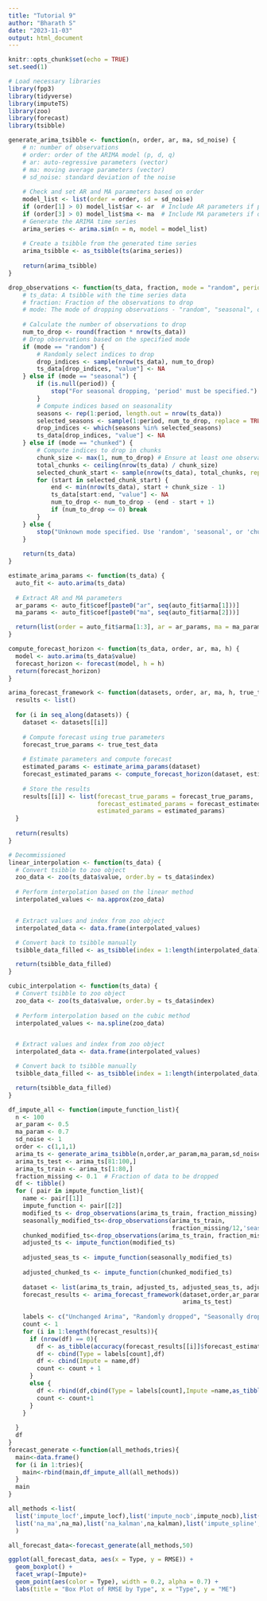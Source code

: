 ```yaml
---
title: "Tutorial 9"
author: "Bharath S"
date: "2023-11-03"
output: html_document
---
```


```r
knitr::opts_chunk$set(echo = TRUE)
set.seed(1)
```

```r
# Load necessary libraries
library(fpp3)
library(tidyverse)
library(imputeTS)
library(zoo)
library(forecast)
library(tsibble)
```

```r
generate_arima_tsibble <- function(n, order, ar, ma, sd_noise) {
    # n: number of observations
    # order: order of the ARIMA model (p, d, q)
    # ar: auto-regressive parameters (vector)
    # ma: moving average parameters (vector)
    # sd_noise: standard deviation of the noise
    
    # Check and set AR and MA parameters based on order
    model_list <- list(order = order, sd = sd_noise)
    if (order[1] > 0) model_list$ar <- ar  # Include AR parameters if p > 0
    if (order[3] > 0) model_list$ma <- ma  # Include MA parameters if q > 0
    # Generate the ARIMA time series
    arima_series <- arima.sim(n = n, model = model_list)
    
    # Create a tsibble from the generated time series
    arima_tsibble <- as_tsibble(ts(arima_series))
    
    return(arima_tsibble)
}
```

```r
drop_observations <- function(ts_data, fraction, mode = "random", period = NULL) {
    # ts_data: A tsibble with the time series data
    # fraction: Fraction of the observations to drop
    # mode: The mode of dropping observations - "random", "seasonal", or "chunked"
    
    # Calculate the number of observations to drop
    num_to_drop <- round(fraction * nrow(ts_data))
    # Drop observations based on the specified mode
    if (mode == "random") {
        # Randomly select indices to drop
        drop_indices <- sample(nrow(ts_data), num_to_drop)
        ts_data[drop_indices, "value"] <- NA
    } else if (mode == "seasonal") {
        if (is.null(period)) {
            stop("For seasonal dropping, 'period' must be specified.")
        }
        # Compute indices based on seasonality
        seasons <- rep(1:period, length.out = nrow(ts_data))
        selected_seasons <- sample(1:period, num_to_drop, replace = TRUE)
        drop_indices <- which(seasons %in% selected_seasons)
        ts_data[drop_indices, "value"] <- NA
    } else if (mode == "chunked") {
        # Compute indices to drop in chunks
        chunk_size <- max(1, num_to_drop) # Ensure at least one observation is dropped
        total_chunks <- ceiling(nrow(ts_data) / chunk_size)
        selected_chunk_start <- sample(nrow(ts_data), total_chunks, replace = FALSE)
        for (start in selected_chunk_start) {
            end <- min(nrow(ts_data), start + chunk_size - 1)
            ts_data[start:end, "value"] <- NA
            num_to_drop <- num_to_drop - (end - start + 1)
            if (num_to_drop <= 0) break
        }
    } else {
        stop("Unknown mode specified. Use 'random', 'seasonal', or 'chunked'.")
    }
    
    return(ts_data)
}
```

```r
estimate_arima_params <- function(ts_data) {
  auto_fit <- auto.arima(ts_data)
  
  # Extract AR and MA parameters
  ar_params <- auto_fit$coef[paste0("ar", seq(auto_fit$arma[1]))]
  ma_params <- auto_fit$coef[paste0("ma", seq(auto_fit$arma[2]))]

  return(list(order = auto_fit$arma[1:3], ar = ar_params, ma = ma_params))
}

compute_forecast_horizon <- function(ts_data, order, ar, ma, h) {
  model <- auto.arima(ts_data$value)
  forecast_horizon <- forecast(model, h = h)
  return(forecast_horizon)
}

arima_forecast_framework <- function(datasets, order, ar, ma, h, true_test_data) {
  results <- list()
  
  for (i in seq_along(datasets)) {
    dataset <- datasets[[i]]
    
    # Compute forecast using true parameters
    forecast_true_params <- true_test_data
    
    # Estimate parameters and compute forecast
    estimated_params <- estimate_arima_params(dataset)
    forecast_estimated_params <- compute_forecast_horizon(dataset, estimated_params$order, estimated_params$ar, estimated_params$ma, h)
    
    # Store the results
    results[[i]] <- list(forecast_true_params = forecast_true_params,
                         forecast_estimated_params = forecast_estimated_params,
                         estimated_params = estimated_params)
  }
  
  return(results)
}
```

```r

# Decommissioned
linear_interpolation <- function(ts_data) {
  # Convert tsibble to zoo object
  zoo_data <- zoo(ts_data$value, order.by = ts_data$index)
  
  # Perform interpolation based on the linear method
  interpolated_values <- na.approx(zoo_data)


  # Extract values and index from zoo object
  interpolated_data <- data.frame(interpolated_values)

  # Convert back to tsibble manually
  tsibble_data_filled <- as_tsibble(index = 1:length(interpolated_data), interpolated_data)

  return(tsibble_data_filled)
}

cubic_interpolation <- function(ts_data) {
  # Convert tsibble to zoo object
  zoo_data <- zoo(ts_data$value, order.by = ts_data$index)
  
  # Perform interpolation based on the cubic method
  interpolated_values <- na.spline(zoo_data)


  # Extract values and index from zoo object
  interpolated_data <- data.frame(interpolated_values)

  # Convert back to tsibble manually
  tsibble_data_filled <- as_tsibble(index = 1:length(interpolated_data), interpolated_data)

  return(tsibble_data_filled)
}
```

```r
df_impute_all <- function(impute_function_list){
  n <- 100
  ar_param <- 0.5
  ma_param <- 0.7
  sd_noise <- 1
  order <- c(1,1,1)
  arima_ts <- generate_arima_tsibble(n,order,ar_param,ma_param,sd_noise)
  arima_ts_test <- arima_ts[81:100,]
  arima_ts_train <- arima_ts[1:80,]
  fraction_missing <- 0.1  # Fraction of data to be dropped
  df <- tibble()
  for ( pair in impute_function_list){
    name <- pair[[1]]
    impute_function <- pair[[2]]
    modified_ts <- drop_observations(arima_ts_train, fraction_missing)
    seasonally_modified_ts<-drop_observations(arima_ts_train,
                                              fraction_missing/12,'seasonal',4)
    chunked_modified_ts<-drop_observations(arima_ts_train, fraction_missing,'chunked')
    adjusted_ts <- impute_function(modified_ts)
    
    adjusted_seas_ts <- impute_function(seasonally_modified_ts)
    
    adjusted_chunked_ts <- impute_function(chunked_modified_ts)
    
    dataset <- list(arima_ts_train, adjusted_ts, adjusted_seas_ts, adjusted_chunked_ts)
    forecast_results <- arima_forecast_framework(dataset,order,ar_param,ma_param,h=20,
                                                 arima_ts_test)
    
    labels <- c("Unchanged Arima", "Randomly dropped", "Seasonally dropped", "Dropped in Chunks")
    count <- 1
    for (i in 1:length(forecast_results)){
      if (nrow(df) == 0){
        df <- as_tibble(accuracy(forecast_results[[i]]$forecast_estimated_params, data = arima_ts))
        df <- cbind(Type = labels[count],df)
        df <- cbind(Impute = name,df)
        count <- count + 1
      }
      else {
        df <- rbind(df,cbind(Type = labels[count],Impute =name,as_tibble(accuracy(forecast_results[[i]]$forecast_estimated_params, data = arima_ts))))
        count <- count+1
      }
    }
    
  }
  df
}
forecast_generate <-function(all_methods,tries){
  main<-data.frame()
  for (i in 1:tries){
    main<-rbind(main,df_impute_all(all_methods))
  }
  main
}
```



```r
all_methods <-list(
  list('impute_locf',impute_locf),list('impute_nocb',impute_nocb),list('impute_linear',impute_linear),
  list('na_ma',na_ma),list('na_kalman',na_kalman),list('impute_spline',impute_spline)
  )
```

```r
all_forecast_data<-forecast_generate(all_methods,50)
```

```r
ggplot(all_forecast_data, aes(x = Type, y = RMSE)) +
  geom_boxplot() +
  facet_wrap(~Impute)+
  geom_point(aes(color = Type), width = 0.2, alpha = 0.7) +
  labs(title = "Box Plot of RMSE by Type", x = "Type", y = "ME")
```



